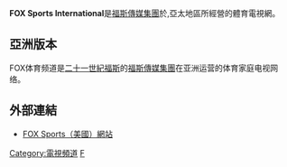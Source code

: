 {{多个问题|{{Unreferenced|time=2021-09-20}}{{Expand language|en}}}}
'''FOX Sports International'''是[[福斯傳媒集團|福斯傳媒集團]]於,亞太地區所經營的體育電視網。

== 亞洲版本 ==
{{main|FOX體育台}}
FOX体育频道是[[二十一世紀福斯|二十一世紀福斯]]的[[福斯傳媒集團|福斯傳媒集團]]在亚洲运营的体育家庭电视网络。

== 外部連結 ==
* [http://www.foxsports.com/ FOX Sports（美國）網站]{{Wayback|url=http://www.foxsports.com/ |date=20080807133502 }}
[[Category:電視頻道|Category:電視頻道]]
[[Category:福斯傳媒集團|F]]